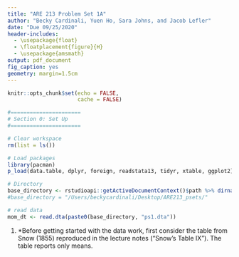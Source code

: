 ```yaml
---
title: "ARE 213 Problem Set 1A"
author: "Becky Cardinali, Yuen Ho, Sara Johns, and Jacob Lefler"
date: "Due 09/25/2020"
header-includes: 
  - \usepackage{float}
  - \floatplacement{figure}{H}
  - \usepackage{amsmath}
output: pdf_document
fig_caption: yes
geometry: margin=1.5cm
---
```


```r
knitr::opts_chunk$set(echo = FALSE,
                      cache = FALSE)

#======================
# Section 0: Set Up
#======================

# Clear workspace
rm(list = ls())

# Load packages
library(pacman)
p_load(data.table, dplyr, foreign, readstata13, tidyr, xtable, ggplot2)

# Directory 
base_directory <- rstudioapi::getActiveDocumentContext()$path %>% dirname() %>% paste0(.,"/")
#base_directory = "/Users/beckycardinali/Desktop/ARE213_psets/"

# read data
mom_dt <- read.dta(paste0(base_directory, "ps1.dta"))

```


1. *Before getting started with the data work, first consider the table from Snow (1855) reproduced in the lecture notes ("Snow's Table IX"). The table reports only means.
